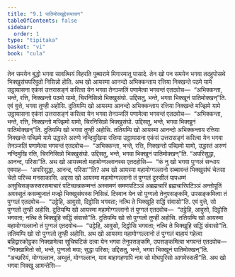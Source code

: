 ```yaml
---
title: "9.1 पातिमोक्खुद्देसयाचन"
tableOfContents: false
sidebar:
  order: 1
type: "tipitaka"
basket: "vi"
book: "cula"
---
```



<DynamicBreadcrumb />

<Division number="383" book="cula">

<Paragraph number="1854" book="cula">
तेन समयेन बुद्धो भगवा सावत्थियं विहरति पुब्बारामे मिगारमातु पासादे. तेन खो पन समयेन भगवा तदहुपोसथे भिक्खुसंघपरिवुतो निसिन्नो होति. अथ खो आयस्मा आनन्दो अभिक्कन्ताय रत्तिया निक्खन्ते पठमे यामे उट्ठायासना एकंसं उत्तरासङ्गं करित्वा येन भगवा तेनञ्जलिं पणामेत्वा भगवन्तं एतदवोच—  “अभिक्कन्ता, भन्ते, रत्ति, निक्खन्तो पठमो यामो, चिरनिसिन्नो भिक्खुसंघो. उद्दिसतु, भन्ते, भगवा भिक्खूनं पातिमोक्खन्”ति. एवं वुत्ते, भगवा तुण्ही अहोसि.
</Paragraph>

<Paragraph number="1855" book="cula">
दुतियम्पि खो आयस्मा आनन्दो अभिक्कन्ताय रत्तिया निक्खन्ते मज्झिमे यामे उट्ठायासना एकंसं उत्तरासङ्गं करित्वा येन भगवा तेनञ्जलिं पणामेत्वा भगवन्तं एतदवोच—  “अभिक्कन्ता, भन्ते, रत्ति, निक्खन्तो मज्झिमो यामो, चिरनिसिन्नो भिक्खुसंघो. उद्दिसतु, भन्ते, भगवा भिक्खूनं पातिमोक्खन्”ति. दुतियम्पि खो भगवा तुण्ही अहोसि.
</Paragraph>

<Paragraph number="1856" book="cula">
ततियम्पि खो आयस्मा आनन्दो अभिक्कन्ताय रत्तिया निक्खन्ते पच्छिमे यामे उद्धस्ते अरुणे नन्दिमुखिया रत्तिया उट्ठायासना एकंसं उत्तरासङ्गं करित्वा येन भगवा तेनञ्जलिं पणामेत्वा भगवन्तं एतदवोच—  “अभिक्कन्ता, भन्ते, रत्ति, निक्खन्तो पच्छिमो यामो, उद्धस्तं अरुणं नन्दिमुखि रत्ति, चिरनिसिन्नो भिक्खुसंघो. उद्दिसतु, भन्ते, भगवा भिक्खूनं पातिमोक्खन्”ति. “अपरिसुद्धा, आनन्द, परिसा”ति.
</Paragraph>

<Paragraph number="1857" book="cula">
अथ खो आयस्मतो महामोग्गल्लानस्स एतदहोसि—  “कं नु खो भगवा पुग्गलं सन्धाय एवमाह—  ‘अपरिसुद्धा, आनन्द, परिसा’”ति? अथ खो आयस्मा महामोग्गल्लानो सब्बावन्तं भिक्खुसंघं चेतसा चेतो परिच्च मनसाकासि. अद्दसा खो आयस्मा महामोग्गल्लानो तं पुग्गलं दुस्सीलं पापधम्मं असुचिसङ्कस्सरसमाचारं पटिच्छन्नकम्मन्तं अस्समणं समणपटिञ्ञं अब्रह्मचारिं ब्रह्मचारिपटिञ्ञं अन्तोपूतिं अवस्सुतं कसम्बुजातं मज्झे भिक्खुसंघस्स निसिन्नं. दिस्वान येन सो पुग्गलो तेनुपसङ्कमि, उपसङ्कमित्वा तं पुग्गलं एतदवोच—  “उट्ठेहि, आवुसो, दिट्ठोसि भगवता; नत्थि ते भिक्खूहि सद्धिं संवासो”ति. एवं वुत्ते, सो पुग्गलो तुण्ही अहोसि. दुतियम्पि खो आयस्मा महामोग्गल्लानो तं पुग्गलं एतदवोच—  “उट्ठेहि, आवुसो, दिट्ठोसि भगवता; नत्थि ते भिक्खूहि सद्धिं संवासो”ति. दुतियम्पि खो सो पुग्गलो तुण्ही अहोसि. ततियम्पि खो आयस्मा महामोग्गल्लानो तं पुग्गलं एतदवोच—  “उट्ठेहि, आवुसो, दिट्ठोसि भगवता; नत्थि ते भिक्खूहि सद्धिं संवासो”ति. ततियम्पि खो सो पुग्गलो तुण्ही अहोसि. अथ खो आयस्मा महामोग्गल्लानो तं पुग्गलं बाहायं गहेत्वा बहिद्वारकोट्ठका निक्खामेत्वा सूचिघटिकं दत्वा येन भगवा तेनुपसङ्कमि, उपसङ्कमित्वा भगवन्तं एतदवोच—  “निक्खामितो सो, भन्ते, पुग्गलो मया; सुद्धा परिसा; उद्दिसतु, भन्ते, भगवा भिक्खूनं पातिमोक्खन्”ति.
</Paragraph>

<Paragraph number="1858" book="cula">
“अच्छरियं, मोग्गल्लान, अब्भुतं, मोग्गल्लान, याव बाहागहणापि नाम सो मोघपुरिसो आगमेस्सती”ति. अथ खो भगवा भिक्खू आमन्तेसि—
</Paragraph>
</Division>
